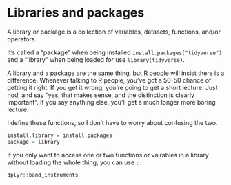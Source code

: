 # Libraries and packages

A library or package is a collection of variables, datasets, functions, and/or operators.

It's called a "package" when being installed `install.packages("tidyverse")` and a "library" when being loaded for use `library(tidyverse)`.

A library and a package are the same thing, but R people will insist there is a difference. Whenever talking to R people, you've got a 50-50 chance of getting it right. If you get it wrong, you're going to get a short lecture. Just nod, and say "yes, that makes sense, and the distinction is clearly important". If you say anything else, you'll get a much longer more boring lecture.

I define these functions, so I don't have to worry about confusing the two.

```r
install.library = install.packages
package = library
```

If you only want to access one or two functions or vairables in a library without loading the whole thing, you can use `::`

```r
dplyr::band_instruments
```
